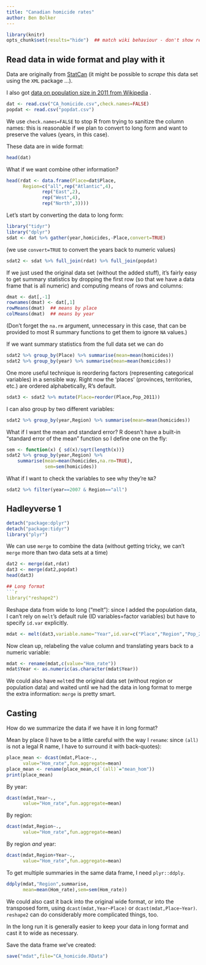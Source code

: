 ```yaml
---
title: "Canadian homicide rates"
author: Ben Bolker
---
```


```r
library(knitr)
opts_chunk$set(results="hide")  ## match wiki behaviour - don't show results
```


## Read data in wide format and play with it

Data are originally from [StatCan](http://www.statcan.gc.ca/tables-tableaux/sum-som/l01/cst01/legal12b-eng.htm) (it might be possible to *scrape* this data set using the `XML` package ...).

I also got [data on population size in 2011 from Wikipedia](http://en.wikipedia.org/wiki/List_of_Canadian_provinces_and_territories_by_population) .

```r
dat <- read.csv("CA_homicide.csv",check.names=FALSE)
popdat <- read.csv("popdat.csv")
```
We use `check.names=FALSE` to stop R from trying to sanitize the column names: this is reasonable if we plan to convert to long form and want to preserve the values (years, in this case).

These data are in wide format:
```r
head(dat)
```

What if we want combine other information?
```r
head(rdat <- data.frame(Place=dat$Place,
      Region=c("all",rep("Atlantic",4),
             rep("East",2),
             rep("West",4),
             rep("North",3))))
```

Let's start by converting the data to long form:
```r
library("tidyr")
library("dplyr")
sdat <- dat %>% gather(year,homicides,-Place,convert=TRUE)
```
(we use `convert=TRUE` to convert the years back to numeric values)

```r
sdat2 <- sdat %>% full_join(rdat) %>% full_join(popdat)
```

If we just used the original data set (without the added stuff), it's fairly easy to get summary statistics by dropping the first row (so that we have a data frame that is all numeric) and computing means of rows and columns:
```r
dmat <- dat[,-1]
rownames(dmat) <- dat[,1]
rowMeans(dmat)  ## means by place
colMeans(dmat)  ## means by year
```
(Don't forget the `na.rm` argument, unnecessary in this case, that can be provided to most R summary functions to get them to ignore `NA` values.)

If we want summary statistics from the full data set we can do

```r
sdat2 %>% group_by(Place) %>% summarise(mean=mean(homicides))
sdat2 %>% group_by(year) %>% summarise(mean=mean(homicides))
```

One more useful technique is reordering factors (representing categorical variables) in a sensible way.  Right now the 'places' (provinces, territories, etc.) are ordered alphabetically, R's default.

```r
sdat3 <- sdat2 %>% mutate(Place=reorder(Place,Pop_2011))
```

I can also group by two different variables:
```r
sdat2 %>% group_by(year,Region) %>% summarise(mean=mean(homicides))
```

What if I want the mean and standard error?  R doesn't have a built-in "standard error of the mean" function so I define one on the fly:

```r
sem <- function(x) { sd(x)/sqrt(length(x))}
sdat2 %>% group_by(year,Region) %>%
    summarise(mean=mean(homicides,na.rm=TRUE),
              sem=sem(homicides))
```

What if I want to check the variables to see why they're `NA`?

```r
sdat2 %>% filter(year==2007 & Region=="all")
```

## Hadleyverse 1

```r
detach("package:dplyr")
detach("package:tidyr")
library("plyr")
```

We can use `merge` to combine the data (without getting tricky, we can't `merge` more than two data sets at a time)
```r
dat2 <- merge(dat,rdat)
dat3 <- merge(dat2,popdat)
head(dat3)
```

```r
## Long format
```r
library("reshape2")
```

Reshape data from wide to long ("melt"): since I added the population data, I can't rely on `melt`'s default rule (ID variables=factor variables) but have to specify `id.var` explicitly.
```r
mdat <- melt(dat3,variable.name="Year",id.var=c("Place","Region","Pop_2011"))
```
Now clean up, relabeling the value column and translating years back to a numeric variable:
```r
mdat <- rename(mdat,c(value="Hom_rate"))
mdat$Year <- as.numeric(as.character(mdat$Year))
```

We could also have `melt`ed the original data set (without region or population data) and waited until we had the data in long format to merge the extra information: `merge` is pretty smart.

## Casting
How do we summarize the data if we have it in long format?

Mean by place (I have to be a little careful with the way I `rename`: since `(all)` is not a legal R name, I have to surround it with back-quotes):
```r
place_mean <- dcast(mdat,Place~.,
      value="Hom_rate",fun.aggregate=mean)
place_mean <- rename(place_mean,c(`(all)`="mean_hom"))
print(place_mean)
```

By year:
```r
dcast(mdat,Year~.,
      value="Hom_rate",fun.aggregate=mean)
```

By region:
```r
dcast(mdat,Region~.,
      value="Hom_rate",fun.aggregate=mean)
```

By region *and* year:
```r
dcast(mdat,Region+Year~.,
      value="Hom_rate",fun.aggregate=mean)
```

To get multiple summaries in the same data frame, I need `plyr::ddply`.
```r
ddply(mdat,"Region",summarise,
      mean=mean(Hom_rate),sem=sem(Hom_rate))
```

We could also cast it back into the original wide format, or into the transposed form, using `dcast(mdat,Year~Place)` or `dcast(mdat,Place~Year)`.  `reshape2` can do considerably more complicated things, too.

In the long run it is generally easier to keep your data in long format and cast it to wide as necessary.

Save the data frame we've created:

```r
save("mdat",file="CA_homicide.RData")
```
